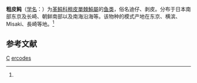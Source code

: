 {{Speciesbox
| taxon = Rudarius ercodes
| binomial_authority = (Jordan et Fowler, 1903)<ref name='id8804'>{{cite web| url =http://www.bioinfo.cn/db05/BjdwSpecies.php?action=view&id=8804| title =粗皮鲀| work =《中国动物物种编目数据库》| publisher =中国科学院微生物研究所| author =中国科学院动物研究所| accessdate =2009-04-16| deadurl =yes| archiveurl =https://web.archive.org/web/20160305024930/http://www.bioinfo.cn/db05/BjdwSpecies.php?action=view&id=8804| archivedate =2016-03-05}}</ref>
}}

'''粗皮鲀'''（[[学名|学名]]：{{lang|la|''Rudarius ercodes''}}）为[[革鲀科|革鲀科]][[粗皮單棘魨屬|粗皮單棘魨屬]]的[[鱼类|鱼类]]，俗名迪仔、剥皮。分布于日本南部东京及长崎、朝鲜南部以及南海沿海等。该物种的模式产地在东京、横滨、Misaki、長崎等地。<ref name='id8804'/>

== 参考文献 ==
{{reflist}}

{{鲀形目小作品}}

{{taxonbar}}
[[Category:_1903年描述的鱼类|C]]
[[Category:粗皮單棘魨屬|ercodes]]